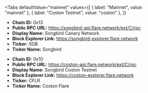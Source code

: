 
<Tabs
 defaultValue="mainnet"
  values={[
    { label: "Mainnet", value: "mainnet" },
    { label: "Coston Testnet", value: "coston" },
  ]}
>
<TabItem value="mainnet">

- **Chain ID:** 0x13
- **Public RPC URL:** https://songbird-api.flare.network/ext/C/rpc
- **Display Name:** Songbird Canary Network
- **Block Explorer Link:** https://songbird-explorer.flare.network
- **Ticker:** SGB
- **Ticker Name:** Songbird

</TabItem>

<TabItem value="coston">

- **Chain ID:** 0x10
- **Public RPC URL:** https://coston-api.flare.network/ext/C/rpc
- **Display Name:** Songbird Coston Testnet
- **Block Explorer Link:** https://coston-explorer.flare.network
- **Ticker:** CFLR
- **Ticker Name:** Coston Flare

</TabItem>
</Tabs>
